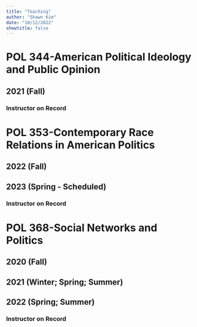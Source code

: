 ```yaml
---
title: "Teaching"
author: "Shawn Kim"
date: "10/12/2022"
showtitle: false
---
```

# POL 344-American Political Ideology and Public Opinion
## 2021 (Fall)
### Instructor on Record

# POL 353-Contemporary Race Relations in American Politics
## 2022 (Fall)
## 2023 (Spring - Scheduled)
### Instructor on Record

# POL 368-Social Networks and Politics
## 2020 (Fall)
## 2021 (Winter; Spring; Summer)
## 2022 (Spring; Summer)
### Instructor on Record
